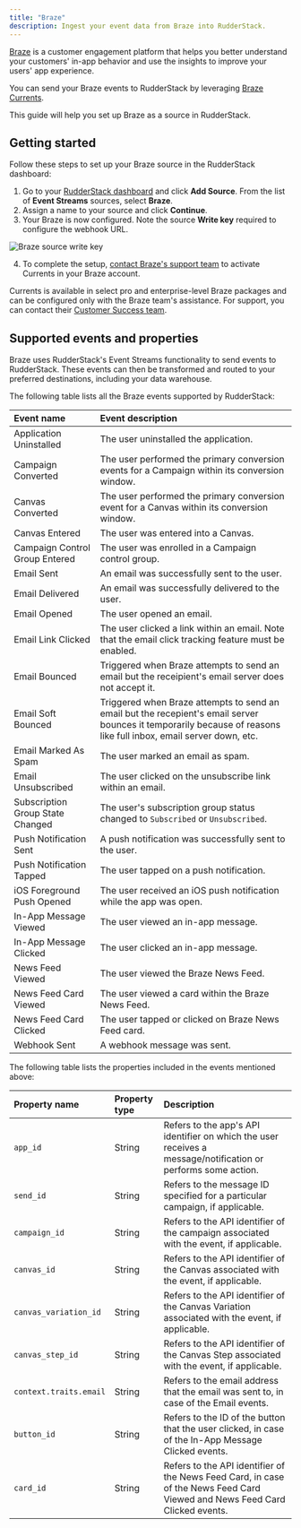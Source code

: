 ```yaml
---
title: "Braze"
description: Ingest your event data from Braze into RudderStack.
---
```


[Braze](https://www.braze.com/) is a customer engagement platform that helps you better understand your customers' in-app behavior and use the insights to improve your users' app experience.

You can send your Braze events to RudderStack by leveraging [Braze Currents](https://www.braze.com/docs/user_guide/data_and_analytics/braze_currents/).

This guide will help you set up Braze as a source in RudderStack.

## Getting started

Follow these steps to set up your Braze source in the RudderStack dashboard:

1. Go to your [RudderStack dashboard](https://app.rudderstack.com/) and click **Add Source**. From the list of **Event Streams** sources, select **Braze**.
2. Assign a name to your source and click **Continue**.
3. Your Braze is now configured. Note the source **Write key** required to configure the webhook URL.

<img src="../../../assets/event-stream-sources/braze-source-write-key.png" alt="Braze source write key" />

4. To complete the setup, <a href="https://www.braze.com/docs/support_contact/">contact Braze's support team</a> to activate Currents in your Braze account.

<div class="infoBlock">
Currents is available in select pro and enterprise-level Braze packages and can be configured only with the Braze team's assistance. For support, you can contact their <a href="https://www.braze.com/docs/support_contact/">Customer Success team</a>.
</div>

## Supported events and properties

Braze uses RudderStack's <Link to="/sources/event-streams/">Event Streams</Link> functionality to send events to RudderStack. These events can then be transformed and routed to your preferred destinations, including your data warehouse.

The following table lists all the Braze events supported by RudderStack:

| Event name | Event description |
| :-----------------| :----------------|
| Application Uninstalled | The user uninstalled the application. |
| Campaign Converted | The user performed the primary conversion events for a Campaign within its conversion window. |
| Canvas Converted | The user performed the primary conversion event for a Canvas within its conversion window. |
| Canvas Entered | The user was entered into a Canvas. |
| Campaign Control Group Entered | The user was enrolled in a Campaign control group. |
| Email Sent | An email was successfully sent to the user. |
| Email Delivered | An email was successfully delivered to the user. |
| Email Opened | The user opened an email. |
| Email Link Clicked | The user clicked a link within an email. Note that the email click tracking feature must be enabled. |
| Email Bounced | Triggered when Braze attempts to send an email but the receipient's email server does not accept it. |
| Email Soft Bounced | Triggered when Braze attempts to send an email but the recepient's email server bounces it temporarily because of reasons like full inbox, email server down, etc. |
| Email Marked As Spam | The user marked an email as spam. |
| Email Unsubscribed | The user clicked on the unsubscribe link within an email. |
| Subscription Group State Changed | The user's subscription group status changed to `Subscribed` or `Unsubscribed`. |
| Push Notification Sent | A push notification was successfully sent to the user. |
| Push Notification Tapped | The user tapped on a push notification. |
| iOS Foreground Push Opened | The user received an iOS push notification while the app was open. |
| In-App Message Viewed |The user viewed an in-app message. |
| In-App Message Clicked |The user clicked an in-app message. |
| News Feed Viewed | The user viewed the Braze News Feed. |
| News Feed Card Viewed | The user viewed a card within the Braze News Feed. |
| News Feed Card Clicked | The user tapped or clicked on Braze News Feed card. |
| Webhook Sent | A webhook message was sent. |

The following table lists the properties included in the events mentioned above:

| Property name | Property type | Description |
| :-----------------| :----------------| :-----------------|
| `app_id` | String | Refers to the app's API identifier on which the user receives a message/notification or performs some action. |
| `send_id` | String | Refers to the message ID specified for a particular campaign, if applicable. |
| `campaign_id` | String | Refers to the API identifier of the campaign associated with the event, if applicable. |
| `canvas_id` | String | Refers to the API identifier of the Canvas associated with the event, if applicable. |
| `canvas_variation_id` | String | Refers to the API identifier of the Canvas Variation associated with the event, if applicable. |
| `canvas_step_id` | String | Refers to the API identifier of the Canvas Step associated with the event, if applicable. |
| `context.traits.email` | String | Refers to the email address that the email was sent to, in case of the Email events. |
| `button_id` | String | Refers to the ID of the button that the user clicked, in case of the In-App Message Clicked events. |
| `card_id` | String | Refers to the API identifier of the News Feed Card, in case of the News Feed Card Viewed and News Feed Card Clicked events. |
